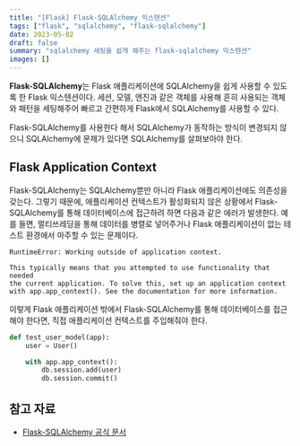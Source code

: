 ```yaml
---
title: "[Flask] Flask-SQLAlchemy 익스텐션"
tags: ["flask", "sqlalchemy", "flask-sqlalchemy"]
date: 2023-05-02
draft: false
summary: "sqlalchemy 세팅을 쉽게 해주는 flask-sqlalchemy 익스텐션"
images: []
---
```


**Flask-SQLAlchemy**는 Flask 애플리케이션에 SQLAlchemy을 쉽게 사용할 수 있도록 한 Flask 익스텐션이다. 세션, 모델, 엔진과 같은 객체를 사용해 흔히 사용되는 객체와 패턴을 세팅해주어 빠르고 간편하게 Flask에서 SQLAlchemy를 사용할 수 있다.

<Caution>
  Flask-SQLAlchemy를 사용한다 해서 SQLAlchemy가 동작하는 방식이 변경되지 않으니 SQLAlchemy에 문제가 있다면 SQLAlchemy를 살펴보아야 한다.
</Caution>

## Flask Application Context

Flask-SQLAlchemy는 SQLAlchemy뿐만 아니라 Flask 애플리케이션에도 의존성을 갖는다. 그렇기 때문에, 애플리케이션 컨텍스트가 활성화되지 않은 상황에서 Flask-SQLAlchemy를 통해 데이터베이스에 접근하려 하면 다음과 같은 에러가 발생한다. 예를 들면, 멀티쓰레딩을 통해 데이터를 병렬로 넣어주거나 Flask 애플리케이션이 없는 테스트 환경에서 마주할 수 있는 문제이다.

```text
RuntimeError: Working outside of application context.

This typically means that you attempted to use functionality that needed
the current application. To solve this, set up an application context
with app.app_context(). See the documentation for more information.
```

이렇게 Flask 애플리케이션 밖에서 Flask-SQLAlchemy를 통해 데이터베이스를 접근해야 한다면, 직접 애플리케이션 컨텍스트를 주입해줘야 한다.

```python
def test_user_model(app):
    user = User()

    with app.app_context():
        db.session.add(user)
        db.session.commit()
```

## 참고 자료

- [Flask-SQLAlchemy 공식 문서](https://flask-sqlalchemy.palletsprojects.com/en/3.1.x/)